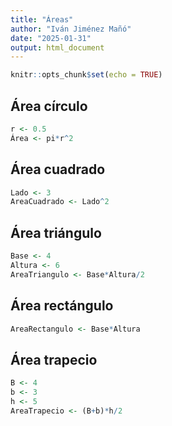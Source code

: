 ```yaml
---
title: "Áreas"
author: "Iván Jiménez Mañó"
date: "2025-01-31"
output: html_document
---
```


```r
knitr::opts_chunk$set(echo = TRUE)
```

## Área círculo


```r
r <- 0.5
Área <- pi*r^2
```

## Área cuadrado


```r
Lado <- 3
AreaCuadrado <- Lado^2
```

## Área triángulo


```r
Base <- 4
Altura <- 6
AreaTriangulo <- Base*Altura/2
```

## Área rectángulo


```r
AreaRectangulo <- Base*Altura
```

## Área trapecio


```r
B <- 4
b <- 3
h <- 5
AreaTrapecio <- (B+b)*h/2
```
